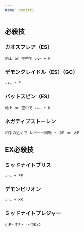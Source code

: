 ```yaml
---
name: demitri
---
```


## 必殺技

### カオスフレア（ES）

```
地上 or 空中で ↓↘→ + P
```

### デモンクレイドル（ES）（GC）

```
→↓↘ + P
```

### バットスピン（ES）

```
地上 or 空中で ↓↙← + K
```

### ネガティブストーレン

```
相手の近くで レバー一回転 + 中P or 大P
```

## EX必殺技

### ミッドナイトブリス

```
↓→↘ + PP
```

### デモンビリオン

```
↓→↘ + KK
```

### ミッドナイトプレジャー

```
小P・中P・→・中Kx2
```
